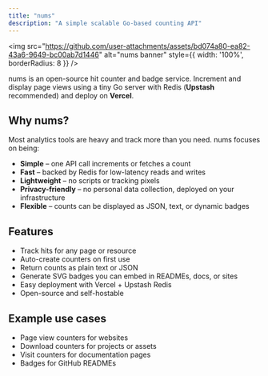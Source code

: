```yaml
---
title: "nums"
description: "A simple scalable Go-based counting API"
---
```


<img
  src="https://github.com/user-attachments/assets/bd074a80-ea82-43a6-9649-bc00ab7d1446"
  alt="nums banner"
  style={{ width: '100%', borderRadius: 8 }}
/>

nums is an open-source hit counter and badge service. Increment and display page views using a tiny Go server with Redis (**Upstash** recommended) and deploy on **Vercel**.

## Why nums?

Most analytics tools are heavy and track more than you need. nums focuses on being:
- **Simple** – one API call increments or fetches a count
- **Fast** – backed by Redis for low-latency reads and writes
- **Lightweight** – no scripts or tracking pixels
- **Privacy-friendly** – no personal data collection, deployed on your infrastructure
- **Flexible** – counts can be displayed as JSON, text, or dynamic badges

## Features
- Track hits for any page or resource
- Auto-create counters on first use
- Return counts as plain text or JSON
- Generate SVG badges you can embed in READMEs, docs, or sites
- Easy deployment with Vercel + Upstash Redis
- Open-source and self-hostable

## Example use cases
- Page view counters for websites
- Download counters for projects or assets
- Visit counters for documentation pages
- Badges for GitHub READMEs